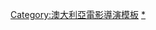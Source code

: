{{navbox
|name = John Hillcoat
|title = [[約翰·希爾寇特]]執導電影
|state = {{{state|autocollapse}}}
|listclass = hlist

|list1 = 
* 《[[文明死亡之鬼]]》（1988）
* 《[[鴛夢難圓]]》（1996）
* 《[[生死關頭 (2005年電影)|生死關頭]]》（2005）
* 《[[末路浩劫]]》（2009）
* 《[[野蠻正義]]》（2012）
* 《[[非法999]]》（2016）
}}<noinclude>
{{collapsible option}}
[[Category:澳大利亞電影導演模板]]
[[Category:約翰·希爾寇特電影|*]]
</noinclude>